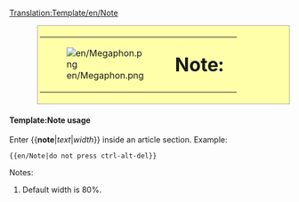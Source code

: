<noinclude>[[Translation:Template/en/Note]]</noinclude><div style="background: #ffa; border: 1px solid #aaaaaa; margin-left: 50px; padding: 3pt; width: {{{2|80}}}%">
{|style="margin:0px;"
|width="20" style="border: 0px; background: #ffffaa;"|[[File:en/Megaphon.png]]
|width="20" style="border: 0px; background: #ffffaa; vertical-align: middle; "|<strong style="font-size: 2.1em">Note:</strong>
|style="border: 1px; background: #ffffaa; vertical-align: middle; "|{{{1}}}
|}
</div><noinclude>
====Template:Note usage====
Enter <nowiki>{{</nowiki>'''note'''|''text''|''width''<nowiki>}}</nowiki> inside an article section. Example:
<pre>{{en/Note|do not press ctrl-alt-del}}</pre>
Notes:
#Default width is 80%.
</noinclude>